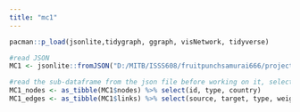 ```yaml
---
title: "mc1"
---
```


```r
pacman::p_load(jsonlite,tidygraph, ggraph, visNetwork, tidyverse) 
```

```r
#read JSON
MC1 <- jsonlite::fromJSON("D:/MITB/ISSS608/fruitpunchsamurai666/project/MC1/data/MC1.json")
```

```r
#read the sub-dataframe from the json file before working on it, select and rearrange the columns needed
MC1_nodes <- as_tibble(MC1$nodes) %>% select(id, type, country)
MC1_edges <- as_tibble(MC1$links) %>% select(source, target, type, weight, key)
```
